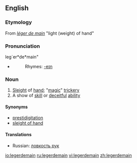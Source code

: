 {{was wotd|2006|March|26}}
==English==

===Etymology===
From {{F.}} ''[[léger de main]]'' "light (weight) of hand"

===Pronunciation===
leg`er*de*main"
*{{audio|en-us-legerdemain.ogg|Audio (US)}}
*:Rhymes: [[Rhymes:English:-eɪn|-eɪn]]

===Noun===
{{wikipedia}}
{{en-noun|-}}

# [[Sleight]] of [[hand]]; "[[magic]]" [[trickery]]
# A show of [[skill]] or [[deceitful]] [[ability]]

====Synonyms====
*[[prestidigitation]]
*[[sleight of hand]]

====Translations====
{{trans-top|sleight of hand}}
{{trans-mid}}
*Russian: [[ловкость рук]]

[[io:legerdemain]]
[[ru:legerdemain]]
[[vi:legerdemain]]
[[zh:legerdemain]]